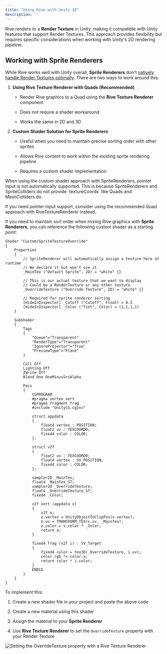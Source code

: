 ```yaml
---
title: "Using Rive with Unity 2D"
description: ''
---
```


Rive renders to a **Render Texture** in Unity, making it compatible with Unity features that support Render Textures. This approach provides flexibility but requires specific considerations when working with Unity's 2D rendering pipeline.

## Working with Sprite Renderers

While Rive works well with Unity overall, **Sprite Renderers** don't [natively handle Render Textures optimally](https://discussions.unity.com/t/how-to-apply-a-render-texture-from-a-camera-to-a-sprite-for-an-object-with-sprite-renderer/257199). There are two ways to work around this:

1. **Using Rive Texture Renderer with Quads (Recommended)**

   * Render Rive graphics to a Quad using the **Rive Texture Renderer** component

   * Does not require a shader workaround

   * Works the same in 2D and 3D

2. **Custom Shader Solution for Sprite Renderers**

   * Useful when you need to maintain precise sorting order with other sprites

   * Allows Rive content to work within the existing sprite rendering pipeline

   * Requires a custom shader implementation

<Warning>
  When using the custom shader approach with SpriteRenderers, pointer input is not automatically supported. This is because SpriteRenderers and SpriteColliders do not provide `textureCoords` like Quads and MeshColliders do.&#x20;

  If you need pointer input support, consider using the recommended Quad approach with RiveTextureRenderer instead.
</Warning>

If you need to maintain sort order when mixing Rive graphics with **Sprite Renderers**, you can reference the following custom shader as a starting point:

```
Shader "Custom/SpriteTextureOverride"
{
    Properties
    {
        // SpriteRenderer will automatically assign a texture here at runtime
        // We declare it but won't use it
        _MainTex ("Default Sprite", 2D) = "white" {}
        
        // This is our actual texture that we want to display
        // Could be a RenderTexture or any other texture
        _OverrideTexture ("Override Texture", 2D) = "white" {}
        
        // Required for sprite renderer sorting
        [HideInInspector] _Cutoff ("Cutoff", Float) = 0.5
        [HideInInspector] _Color ("Tint", Color) = (1,1,1,1)
    }
    
    SubShader
    {
        Tags
        { 
            "Queue"="Transparent" 
            "RenderType"="Transparent" 
            "IgnoreProjector"="True"
            "PreviewType"="Plane"
        }
        
        Cull Off
        Lighting Off
        ZWrite Off
        Blend One OneMinusSrcAlpha

        Pass
        {
            CGPROGRAM
            #pragma vertex vert
            #pragma fragment frag
            #include "UnityCG.cginc"
            
            struct appdata
            {
                float4 vertex : POSITION;
                float2 uv : TEXCOORD0;
                fixed4 color : COLOR;
            };
            
            struct v2f
            {
                float2 uv : TEXCOORD0;
                float4 vertex : SV_POSITION;
                fixed4 color : COLOR;
            }; 
            
            sampler2D _MainTex;
            float4 _MainTex_ST;
            sampler2D _OverrideTexture;
            float4 _OverrideTexture_ST;
            fixed4 _Color;
            
            v2f vert (appdata v)
            {
                v2f o;
                o.vertex = UnityObjectToClipPos(v.vertex);
                o.uv = TRANSFORM_TEX(v.uv, _MainTex);
                o.color = v.color * _Color;
                return o;
            }
            
            fixed4 frag (v2f i) : SV_Target
            {
                fixed4 color = tex2D(_OverrideTexture, i.uv);
                color.rgb *= color.a;
                return color * i.color;
            }
            ENDCG
        }
    }
}
```

To implement this:

1. Create a new shader file in your project and paste the above code

2. Create a new material using this shader

3. Assign the material to your **Sprite Renderer**

4. Use **Rive Texture Renderer** to set the `OverrideTexture` property with your Render Texture

![Setting the OverrideTexture property with a Rive Texture Renderer](/images/unity/spriterenderer-override-texture-property.jpg)